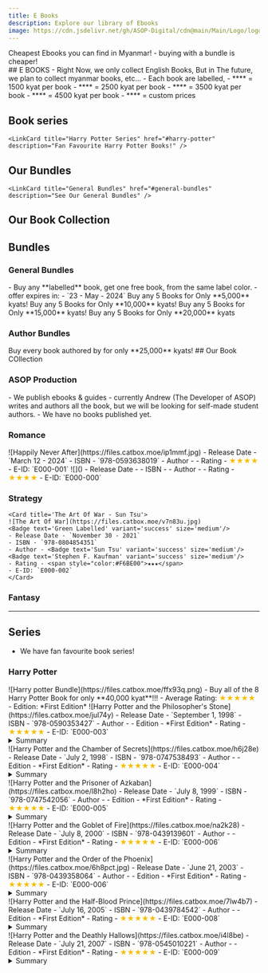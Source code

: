 ```yaml
---
title: E Books
description: Explore our library of Ebooks
image: https://cdn.jsdelivr.net/gh/ASOP-Digital/cdn@main/Main/Logo/logo.png
---
```



<Aside type='tip'> 
   Cheapest Ebooks you can find in Myanmar!
    - buying with a bundle is cheaper!
 </Aside>
## E BOOKS
- Right Now, we only collect English Books, But in The future, we plan to collect myanmar books, etc...
- Each book are labelled, 
    - **<Badge text='blue label' variant='note' size='medium'/>** = 1500 kyat per book
    - **<Badge text='Green label' variant='success' size='medium'/>** = 2500 kyat per book
    - **<Badge text='Yellow label' variant='caution' size='medium'/>** = 3500 kyat per book 
    - **<Badge text='red label' variant='danger' size='medium'/>** = 4500 kyat per book
    - **<Badge text='Purple label' variant='tip' size='medium'/>** = custom prices

## Book series
    <LinkCard title="Harry Potter Series" href="#harry-potter" description="Fan Favourite Harry Potter Books!" />

## Our Bundles
    <LinkCard title="General Bundles" href="#general-bundles" description="See Our General Bundles" />


## Our Book Collection 
<LinkCard title='ASOP production' href="#asop-production" description='Our own published books!'/>
<CardGrid>
    <LinkCard title='Romance' href="#romance" description=''/>
    <LinkCard title='Strategy' href="#strategy" description=''/>
    <LinkCard title='Fantsy' href="#fantsy" description=''/>

</CardGrid>



## Bundles 

### General Bundles
<CardGrid stagger>
<Card title='Buy 1 Get 1' icon='rocket'>
    <Badge text="LIMITED OFFER" variant="tip" />
    - Buy any **labelled** book, get one free book, from the same label color.
    - offer expires in: 
        - `23 - May - 2024`
</Card>

<Card title="Blue Bundle" icon="seti:favicon" >
    <Badge text="Popular" variant="note" />
    Buy any 5 <Badge text='blue labelled' variant='note' size='medium'/> Books for Only **5,000** kyats!
</Card>

<Card title="Green Bundle" icon="open-book">
    Buy any 5 <Badge text='Green Labelled' variant='success' size='medium'/> Books for Only **10,000** kyats!
</Card>

<Card title="Yellow Bundle" icon="document">
    Buy any 5 <Badge text='Yellow labelled' variant='caution' size='medium'/> Books for Only **15,000** kyats!
</Card>

<Card title="Red Bundle" icon="heart">
    Buy any 5 <Badge text='Red labelled' variant='danger' size='medium'/> Books for Only **20,000** kyats
</Card>

</CardGrid>

### Author Bundles 
<CardGrid stagger>
    <Card title="Mhairi Mcfarlane" icon="seti:favicon" >
        <Badge text="Affordable" variant="tip" />
        Buy every book authored by <Badge text='Mhairi Mcfarlane' variant='tip' size='medium'/> for only **25,000** kyats!
    </Card>

</CardGrid>
## Our Book COllection

### ASOP Production


<Aside title='Coming Soon...' type='caution'>
- We publish ebooks & guides
    - currently Andrew (The Developer of ASOP) writes and authors all the book, but we will be looking for self-made student authors.
- We have no books published yet.
 </Aside>

### Romance
<CardGrid>
    <Card title='Happily Never After - Lynn Painter'>
    ![Happily Never After](https://files.catbox.moe/ip1mmf.jpg)
    <Badge text='Popular' variant='note' size='medium'/><Badge text='Blue Labelled' variant='note' size='medium'/>
    - Release Date - `March 12 - 2024`
    - ISBN - `978-0593638019`
    - Author - <Badge text='Lynn Painter' variant='note' size='medium'/>
    - Rating - <span style="color:#F6BE00">★★★★</span>
    - E-ID: `E000-001`
    </Card>

<Card title="">
    ![]()
    <Badge text='s' variant='note'size='small' />
    - Release Date - 
    - ISBN - 
    - Author - 
    - Rating - <span style="color:#F6BE00">★★★★</span>
    - E-ID: `E000-000`
</Card>


</CardGrid>



### Strategy

<CardGrid>

    <Card title='The Art Of War - Sun Tsu'>
    ![The Art Of War](https://files.catbox.moe/v7n83u.jpg)
    <Badge text='Green Labelled' variant='success' size='medium'/>
    - Release Date - `November 30 - 2021`
    - ISBN - `978-0804854351`
    - Author - <Badge text='Sun Tsu' variant='success' size='medium'/><Badge text='Stephen F. Kaufman' variant='success' size='medium'/>
    - Rating - <span style="color:#F6BE00">★★★</span>
    - E-ID: `E000-002`
    </Card>
</CardGrid>


### Fantasy

---

## Series
- We have fan favourite book series!
<CardGrid>
    <LinkCard title='Harry Potter' href="#harry-potter" description='Our most popular series of all time!'/>
</CardGrid>

### Harry Potter


<Card icon='rocket' title='Harry Potter Bundle | 40,000 Kyat'>
    <Badge variant="tip" text="Popular" size='large' />
    <Badge variant="danger" text="Fan-Favourite" size='large' />
    ![Harry potter Bundle](https://files.catbox.moe/ffx93q.png)
    - Buy all of the 8 Harry Potter Book for only **40,000 kyat**!!!
    - Average Rating: <span style="color:#F6BE00">★★★★★</span>
    - Edition: *First Edition* 
</Card>

<CardGrid>

<Card title="Harry Potter and the Philosopher's Stone">
    ![Harry Potter and the Philosopher's Stone](https://files.catbox.moe/jul74y)
    <Badge text='8000 Kyat' variant='tip' size='medium'/>
    - Release Date - `September 1, 1998`
    - ISBN - `978-0590353427`
    - Author - <Badge text='J.K. Rowling' variant='tip' size='medium'/>
    - Edition - *First Edition*
    - Rating - <span style="color:#F6BE00">★★★★★</span>
    - E-ID: `E000-003`
    <details>
        <summary>Summary</summary>
            Harry Potter has never even heard of Hogwarts when the letters start
             dropping on the doormat at number four, Privet Drive. Addressed 
             in green ink on yellowish parchment with a purple seal, 
             they are swiftly confiscated by his grisly aunt and uncle. Then,
              on Harry's eleventh birthday, a great beetle-eyed giant of a man
               called Rubeus Hagrid bursts in with some astonishing news: Harry
                Potter is a wizard, and he has a place at Hogwarts School of 
                Witchcraft and Wizardry. An incredible adventure is about to begin!
    </details>
</Card>


<Card title="Harry Potter and the Chamber of Secrets">
    ![Harry Potter and the Chamber of Secrets](https://files.catbox.moe/h6j28e)
    <Badge text='8000 Kyat' variant='tip' size='medium'/>
    - Release Date - `July 2, 1998`
    - ISBN - `978-0747538493`
    - Author - <Badge text='J.K. Rowling' variant='tip' size='medium'/>
    - Edition - *First Edition*
    - Rating - <span style="color:#F6BE00">★★★★★</span>
    - E-ID: `E000-004`
    <details>
        <summary>Summary</summary>
        Harry Potter's summer has included the worst birthday ever,
         doomy warnings from a house-elf called Dobby, and rescue from the Dursleys 
         by his friend Ron Weasley in a magical flying car! Back at Hogwarts School
          of Witchcraft And Wizardry for his second year, Harry hears strange whispers 
          echo through empty corridors - and then the attacks start. Students are found 
          as though turned to stone … Dobby's sinister predictions seem to be coming true.
    </details>
</Card>

<Card title="Harry Potter and the Prisoner of Azkaban">
    ![Harry Potter and the Prisoner of Azkaban](https://files.catbox.moe/l8h2ho)
    <Badge text='8000 Kyat' variant='tip' size='medium'/>
    - Release Date - `July 8, 1999`
    - ISBN - `978-0747542056`
    - Author - <Badge text='J.K. Rowling' variant='tip' size='medium'/>
    - Edition - *First Edition*
    - Rating - <span style="color:#F6BE00">★★★★★</span>
    - E-ID: `E000-005`
    <details>
        <summary>Summary</summary>
        When the Knight Bus crashes through the darkness and screeches to a halt 
        in front of him, it's the start of another far from ordinary year at 
        Hogwarts for Harry Potter. Sirius Black, escaped mass-murderer and 
        follower of Lord Voldemort, is on the run - and they say he is coming 
        after Harry. In his first ever Divination class, Professor Trelawney sees
         an omen of death in Harry's tea leaves... But perhaps most terrifying 
         of all are the Dementors patrolling the school grounds, with their 
         soul-sucking kiss.
    </details>
</Card>

<Card title="Harry Potter and the Goblet of Fire">
    ![Harry Potter and the Goblet of Fire](https://files.catbox.moe/na2k28)
    <Badge text='8000 Kyat' variant='tip' size='medium'/>
    - Release Date - `July 8, 2000`
    - ISBN - `978-0439139601`
    - Author - <Badge text='J.K. Rowling' variant='tip' size='medium'/>
    - Edition - *First Edition*
    - Rating - <span style="color:#F6BE00">★★★★★</span>
    - E-ID: `E000-006`
    <details>
        <summary>Summary</summary>
        The Triwizard Tournament is to be held at Hogwarts. 
        Only wizards who are over seventeen are allowed to enter – but
         that doesn’t stop Harry dreaming that he will win the competition.
          Then at Hallowe’en, when the Goblet of Fire makes its selection, 
          Harry is amazed to find his name is one of those that the magical
           cup picks out. He will face death-defying tasks, dragons and Dark
            wizards, but with the help of his best friends, Ron and Hermione,
             he might just make it through – alive!
    </details> 
</Card>

<Card title="Harry Potter and the Order of the Phoenix">
    ![Harry Potter and the Order of the Phoenix](https://files.catbox.moe/6h8pct.jpg)
    <Badge text='8000 Kyat' variant='tip' size='medium'/>
    - Release Date - `June 21, 2003`
    - ISBN - `978-0439358064`
    - Author - <Badge text='J.K. Rowling' variant='tip' size='medium'/>
    - Edition - *First Edition*
    - Rating - <span style="color:#F6BE00">★★★★★</span>
    - E-ID: `E000-006`
    <details>
        <summary>Summary</summary>
        Dark times have come to Hogwarts. After the Dementors'
        attack on his cousin Dudley, Harry Potter knows that Voldemort
         will stop at nothing to find him. There are many who deny the
          Dark Lord's return, but Harry is not alone: a secret Order gathers
           at Grimmauld Place to fight against the Dark forces. Harry must 
           allow Professor Snape to teach him how to protect himself from
            Voldemort's savage assaults on his mind. But they are growing 
            stronger by the day and Harry is running out of time.
    </details>
</Card>

<Card title="Harry Potter and the Half-Blood Prince">
    ![Harry Potter and the Half-Blood Prince](https://files.catbox.moe/7lw4b7)
    <Badge text='8000 Kyat' variant='tip' size='medium'/>
    - Release Date - `July 16, 2005`
    - ISBN - `978-0439784542`
    - Author - <Badge text='J.K. Rowling' variant='tip' size='medium'/>
    - Edition - *First Edition*
    - Rating - <span style="color:#F6BE00">★★★★★</span>
    - E-ID: `E000-008`
    <details>
        <summary>Summary</summary>
        When Dumbledore arrives at Privet Drive one summer night to collect 
        Harry Potter, his wand hand is blackened and shrivelled, but he does 
        not reveal why. Secrets and suspicion are spreading through the wizarding
         world, and Hogwarts itself is not safe. Harry is convinced that
          Malfoy bears the Dark Mark: there is a Death Eater amongst them. 
          Harry will need powerful magic and true friends as he explores Voldemort's
           darkest secrets, and Dumbledore prepares him to face his destiny.
    </details>
</Card>

<Card title="Harry Potter and the Deathly Hallows">
    ![Harry Potter and the Deathly Hallows](https://files.catbox.moe/i4l8be)
    <Badge text='8000 Kyat' variant='tip' size='medium'/>
    - Release Date - `July 21, 2007`
    - ISBN - `978-0545010221`
    - Author - <Badge text='J.K. Rowling' variant='tip' size='medium'/>
    - Edition - *First Edition*
    - Rating - <span style="color:#F6BE00">★★★★★</span>
    - E-ID: `E000-009`
    <details>
        <summary>Summary</summary>
        As he climbs into the sidecar of Hagrid's motorbike and takes to the
         skies, leaving Privet Drive for the last time, Harry Potter knows that
          Lord Voldemort and the Death Eaters are not far behind. The protective
           charm that has kept Harry safe until now is broken, but he
            cannot keep hiding. The Dark Lord is breathing fear into everything Harry 
            loves, and to stop him Harry will have to find and destroy the
             remaining Horcruxes. The final battle must begin - Harry must
              stand and face his enemy.

    </details>
</Card>

<Card title="Harry Potter and the Cursed Child - Parts One and Two">
    ![Harry Potter and the Cursed Child - Parts One and Two](https://files.catbox.moe/z95scd.jpg)
    <Badge text='8000 Kyat' variant='tip' size='medium'/>
    - Release Date - `July 31, 2016`
    - ISBN - `978-0763691252`
    - Author - <Badge text='J.K. Rowling' variant='tip' size='medium'/>
    - Edition - *First Edition*
    - Rating - <span style="color:#F6BE00">★★★★★</span>
    - E-ID: `E000-006`
    <details>
        <summary>Summary</summary>
        The official playscript of the original West End production 
        of Harry Potter and the Cursed Child. It was always difficult 
        being Harry Potter and it isn't much easier now that he is an 
        overworked employee of the Ministry of Magic, a husband, and father 
        of three school-age children. While Harry grapples with a past that 
        refuses to stay where it belongs, his youngest son Albus must struggle
         with the weight of a family legacy he never wanted. As past and present
          fuse ominously, both father and son learn the uncomfortable truth: 
          sometimes, darkness comes from unexpected places. The playscript for
           Harry Potter and the Cursed Child was originally released as a 'special
            rehearsal edition' alongside the opening of Jack Thorne's play in London's
             West End in summer 2016. Based on an original story by J.K. Rowling, 
             John Tiffany and Jack Thorne, the play opened to rapturous reviews 
             from theatregoers and critics alike, while the official playscript 
             became an immediate global bestseller. This revised paperback edition 
             updates the 'special rehearsal edition' with the conclusive 
             and final dialogue from the play, which has subtly changed 
             since its rehearsals, as well as a conversation piece between 
             director John Tiffany and writer Jack Thorne, who share stories and 
             insights about reading playscripts. This edition also includes 
             useful background information including the Potter family tree 
             and a timeline of events from the wizarding world prior to the 
             beginning of Harry Potter and the Cursed Child.
    </details>
</Card>

</CardGrid>


## Frequently Asked Questions 
---

### Payment Related Questions
- Please view our General FAQ For most of the payment related questions

<LinkButton href="../../../faq/#payment-related-questions">Go to General FAQ</LinkButton>

<details>
  <summary id="payment-method">How are payments made? / What are the available Payment Methods?</summary>
    To view how payments are made please [Visit This Page](../../../faq/#payment-methods-faq1)
</details>

<details>
    <summary id="upfront-pay"> Do I have to pay upfront? </summary>
    Short Answer is yes, you have to pay upfront. 
    - If you have made a contract with us for 6 months, you must pay upfront.
</details>

<details>
    <summary id="form"> How do i subscribe to a Plan? </summary>
    - please contact us directly, and tell us what plan you want.
</details>




